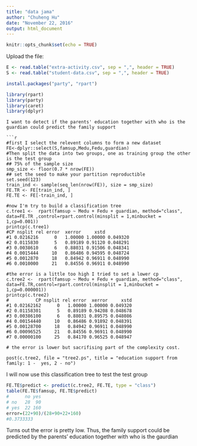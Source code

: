 ```yaml
---
title: "data jama"
author: "Chuheng Hu"
date: "November 22, 2016"
output: html_document
---
```


```r
knitr::opts_chunk$set(echo = TRUE)
```

Upload the file:
```r
E <- read.table("extra-activity.csv", sep = ",", header = TRUE)
S <- read.table("student-data.csv", sep = ",", header = TRUE)

```


```r
install.packages("party", "rpart")

library(rpart)
library(party)
library(caret)
library(dplyr)
```
```
I want to detect if the parents' education together with who is the guardian could predict the family support

```r
#first I select the relevent columns to form a new dataset
FE<-dplyr::select(S,famsup,Medu,Fedu,guardian)
#Then split the data into two groups, one as training group the other is the test group
## 75% of the sample size
smp_size <- floor(0.7 * nrow(FE))
## set the seed to make your partition reproductible
set.seed(123)
train_ind <- sample(seq_len(nrow(FE)), size = smp_size)
FE.TR <- FE[train_ind, ]
FE.TE <- FE[-train_ind, ]

#now I'm try to build a classification tree
c.tree1 <-  rpart(famsup ~ Medu + Fedu + guardian, method="class", data=FE.TR ,control=rpart.control(minsplit = 1,minbucket = 1,cp=0.001))
printcp(c.tree1)
#CP nsplit rel error  xerror     xstd
#1 0.0216216      0   1.00000 1.00000 0.049320
#2 0.0115830      5   0.89189 0.91120 0.048291
#3 0.0038610      6   0.88031 0.91506 0.048341
#4 0.0015444     10   0.86486 0.94595 0.048724
#5 0.0012870     18   0.84942 0.96911 0.048990
#6 0.0010000     21   0.84556 0.96911 0.048990

#the error is a little too high I tried to set a lower cp
c.tree2 <-  rpart(famsup ~ Medu + Fedu + guardian, method="class", data=FE.TR,control=rpart.control(minsplit = 1,minbucket = 1,cp=0.000001))
printcp(c.tree2)
#          CP nsplit rel error  xerror     xstd
#1 0.02162162      0   1.00000 1.00000 0.049320
#2 0.01158301      5   0.89189 0.94208 0.048678
#3 0.00386100      6   0.88031 0.89575 0.048086
#4 0.00154440     10   0.86486 0.91892 0.048391
#5 0.00128700     18   0.84942 0.96911 0.048990
#6 0.00096525     21   0.84556 0.96911 0.048990
#7 0.00000100     25   0.84170 0.96525 0.048947

# the error is lower but sacrifising part of the complexity cost.

post(c.tree2, file = "tree2.ps", title = "education support from family: 1 -  yes, 2 - no")

```
I will now use this classification tree to test the test group
```r
FE.TE$predict <- predict(c.tree2, FE.TE, type = "class")
table(FE.TE$famsup, FE.TE$predict)
#      no yes
# no   28  90
# yes  22 160
error=(22+90)/(28+90+22+160)
#0.3733333
```
Turns out the error is pretty low. Thus, the family support could be predicted by the parents' education together with who is the gaurdian


